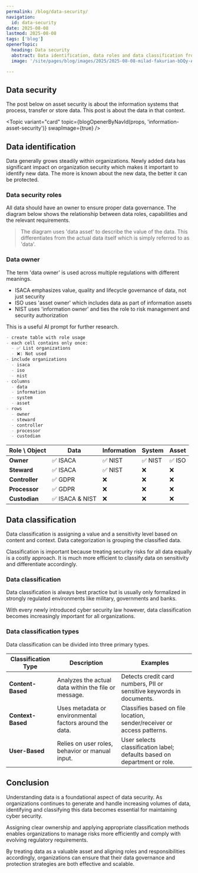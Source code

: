 ```yaml
---
permalink: /blog/data-security/
navigation:
  id: data-security
date: 2025-08-08
lastmod: 2025-08-08
tags: ['blog']
openerTopic:
  heading: Data security
  abstract: Data identification, data roles and data classification from a security perspective
  image: '/site/pages/blog/images/2025/2025-08-08-milad-fakurian-bDQy-AeHDFg-unsplash.jpg'

---
```



## Data security

The post below on asset security is about the information systems that process,
transfer or store data. This post is about the data in that context.

<Topic variant="card" topic={blogOpenerByNavId(props, 'information-asset-security')} swapImage={true} />

## Data identification

Data generally grows steadily within organizations. Newly added data has
significant impact on organization security which makes it important to identify
new data. The more is known about the new data, the better it can be protected.

### Data security roles

All data should have an owner to ensure proper data governance. The diagram
below shows the relationship between data roles, capabilities and the relevant
requirements.

> The diagram uses 'data asset' to describe the value of the data. This
> differentiates from the actual data itself which is simply referred to as
> 'data'.

<Diagram src="/site/pages/blog/images-security/data-asset-roles.svg" width="60rem" />

### Data owner

The term 'data owner' is used across multiple regulations with different
meanings.

- ISACA emphasizes value, quality and lifecycle governance of data, not just
  security
- ISO uses 'asset owner' which includes data as part of information assets
- NIST uses 'information owner' and ties the role to risk management and
  security authorization

This is a useful AI prompt for further research.

```md
- create table with role usage
- each cell contains only once:
  - ✅ List organizations
  - ❌: Not used
- include organizations
  - isaca
  - iso
  - nist
- columns
  - data
  - information
  - system
  - asset
- rows
  - owner
  - steward
  - controller
  - processor
  - custodian
```

| **Role \\ Object** | **Data** | **Information** | **System** | **Asset** |
|---|---|---|---|---|
| **Owner** | ✅ ISACA | ✅ NIST | ✅ NIST | ✅ ISO |
| **Steward** | ✅ ISACA | ✅ NIST | ❌ | ❌ |
| **Controller** | ✅ GDPR | ❌ | ❌ | ❌ |
| **Processor** | ✅ GDPR | ❌ | ❌ | ❌ |
| **Custodian** | ✅ ISACA & NIST | ❌ | ❌ | ❌ |


## Data classification

Data classification is assigning a value and a sensitivity level based on
content and context. Data categorization is grouping the classified data.

Classification is important because treating security risks for all data equally
is a costly approach. It is much more efficient to classify data on sensitivity
and differentiate accordingly.

### Data classification

Data classification is always best practice but is usually only formalized in
strongly regulated environments like military, governments and banks.

With every newly introduced cyber security law however, data classification
becomes increasingly important for all organizations.


### Data classification types

Data classification can be divided into three primary types.

|  Classification Type  |  Description  |  Examples  |
|-----------------------|--------------------------------------------------------------|--------------------------------------------------------------|
| **Content-Based**     | Analyzes the actual data within the file or message.         | Detects credit card numbers, PII or sensitive keywords in documents. |
| **Context-Based**     | Uses metadata or environmental factors around the data.      | Classifies based on file location, sender/receiver or access patterns. |
| **User-Based**        | Relies on user roles, behavior or manual input.             | User selects classification label; defaults based on department or role. |

## Conclusion

Understanding data is a foundational aspect of data security. As organizations
continues to generate and handle increasing volumes of data, identifying and
classifying this data becomes essential for maintaining cyber security.

Assigning clear ownership and applying appropriate classification methods
enables organizations to manage risks more efficiently and comply with evolving
regulatory requirements.

By treating data as a valuable asset and aligning roles and responsibilities
accordingly, organizations can ensure that their data governance and protection
strategies are both effective and scalable.
